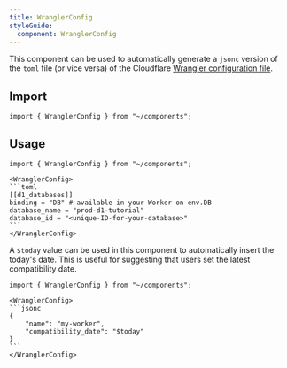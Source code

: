 ```yaml
---
title: WranglerConfig
styleGuide:
  component: WranglerConfig
---
```


This component can be used to automatically generate a `jsonc` version of the `toml` file (or vice versa) of the Cloudflare [Wrangler configuration file](/workers/wrangler/configuration/).

## Import

```mdx
import { WranglerConfig } from "~/components";
```

## Usage

````mdx live
import { WranglerConfig } from "~/components";

<WranglerConfig>
```toml
[[d1_databases]]
binding = "DB" # available in your Worker on env.DB
database_name = "prod-d1-tutorial"
database_id = "<unique-ID-for-your-database>"
```
</WranglerConfig>

````

A `$today` value can be used in this component to automatically insert the today's date. This is useful for suggesting that users set the latest compatibility date.


````mdx live
import { WranglerConfig } from "~/components";

<WranglerConfig>
```jsonc
{
	"name": "my-worker",
	"compatibility_date": "$today"
}
```
</WranglerConfig>

````